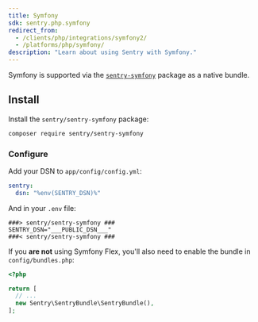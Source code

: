 ```yaml
---
title: Symfony
sdk: sentry.php.symfony
redirect_from:
  - /clients/php/integrations/symfony2/
  - /platforms/php/symfony/
description: "Learn about using Sentry with Symfony."
---
```


Symfony is supported via the [`sentry-symfony`](https://github.com/getsentry/sentry-symfony) package as a native bundle.

## Install

Install the `sentry/sentry-symfony` package:

```bash
composer require sentry/sentry-symfony
```

### Configure

Add your DSN to `app/config/config.yml`:

```yaml {filename:config/config.yml}
sentry:
  dsn: "%env(SENTRY_DSN)%"
```

And in your `.env` file:
```env
###> sentry/sentry-symfony ###
SENTRY_DSN="___PUBLIC_DSN___"
###< sentry/sentry-symfony ###
```

If you **are not** using Symfony Flex, you'll also need to enable the bundle in `config/bundles.php`:

```php {filename:config/bundles.php}
<?php

return [
  // ...
  new Sentry\SentryBundle\SentryBundle(),
];
```
